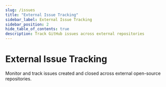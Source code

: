 ```yaml
---
slug: /issues
title: "External Issue Tracking"
sidebar_label: External Issue Tracking
sidebar_position: 2
hide_table_of_contents: true
description: Track GitHub issues across external repositories
---
```



# External Issue Tracking

Monitor and track issues created and closed across external open-source repositories.

<IssueFeed username="lmcrean" />